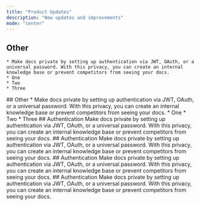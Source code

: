 ```yaml
---
title: "Product Updates"
description: "New updates and improvements"
mode: "center"
---
```

<Update 
    description="This is description asdasdasd sadasd asd"
    label="February 2025">
  ## Other 
    * Make docs private by setting up authentication via JWT, OAuth, or a universal password. With this privacy, you can create an internal knowledge base or prevent competitors from seeing your docs.
    * One
    * Two
    * Three
</Update>
<Update label="January 2025">
  ## Other 
    * Make docs private by setting up authentication via JWT, OAuth, or a universal password. With this privacy, you can create an internal knowledge base or prevent competitors from seeing your docs.
    * One
    * Two
    * Three
</Update>

<Update label="December 2024">
  ## Authentication
    Make docs private by setting up authentication via JWT, OAuth, or a universal password. With this privacy, you can create an internal knowledge base or prevent competitors from seeing your docs.
</Update>

<Update label="November 2024">
  ## Authentication
    Make docs private by setting up authentication via JWT, OAuth, or a universal password. With this privacy, you can create an internal knowledge base or prevent competitors from seeing your docs.
</Update>

<Update label="October 2024">
  ## Authentication
    Make docs private by setting up authentication via JWT, OAuth, or a universal password. With this privacy, you can create an internal knowledge base or prevent competitors from seeing your docs.
</Update>

<Update label="September 2024">
  ## Authentication
    Make docs private by setting up authentication via JWT, OAuth, or a universal password. With this privacy, you can create an internal knowledge base or prevent competitors from seeing your docs.
</Update>